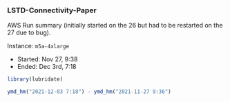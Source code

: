 ### LSTD-Connectivity-Paper

AWS Run summary (initially started on the 26 but had to be restarted on the 27 due to bug).

Instance: `m5a-4xlarge`

  - Started: Nov 27, 9:38
  - Ended: Dec 3rd, 7:18

```r
library(lubridate)
```

```r
ymd_hm("2021-12-03 7:18") - ymd_hm("2021-11-27 9:36") 
```